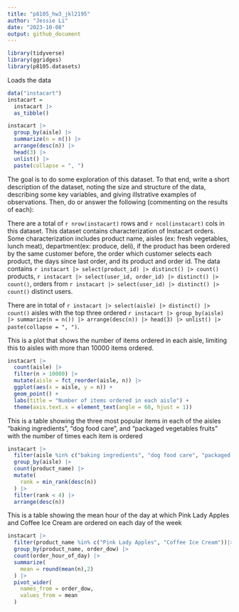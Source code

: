 ```yaml
---
title: "p8105_hw3_jkl2195"
author: "Jessie Li"
date: "2023-10-08"
output: github_document
---
```


```r
library(tidyverse)
library(ggridges)
library(p8105.datasets)

```

Loads the data
```r
data("instacart")
instacart = 
  instacart |> 
  as_tibble()
```
```r
instacart |> 
  group_by(aisle) |>
  summarize(n = n()) |>
  arrange(desc(n)) |>
  head(3) |>
  unlist() |>
  paste(collapse = ", ")
```

The goal is to do some exploration of this dataset. To that end, write a short description of the dataset, noting the size and structure of the data, describing some key variables, and giving illstrative examples of observations. Then, do or answer the following (commenting on the results of each):

There are a total of `r nrow(instacart)` rows and `r ncol(instacart)` cols in this dataset. This dataset contains characterization of Instacart orders. Some characterization includes product name, aisles (ex: fresh vegetables, 	
lunch meat), department(ex: produce, deli), if the product has been ordered by the same customer before, the order which customer selects each product, the days since last order, and its product and order id. The data contains `r instacart |> select(product_id) |> distinct() |> count()` products,  `r instacart |> select(user_id, order_id) |> distinct() |> count()`, orders from `r instacart |> select(user_id) |> distinct() |> count()` distinct users.

There are in total of `r instacart |> select(aisle) |> distinct() |> count()` aisles with the top three ordered `r instacart |> group_by(aisle) |> summarize(n = n()) |> arrange(desc(n)) |> head(3) |> unlist() |> paste(collapse = ", ")`.


This is a plot that shows the number of items ordered in each aisle, limiting this to aisles with more than 10000 items ordered.

```r
instacart |>
  count(aisle) |>
  filter(n > 10000) |>
  mutate(aisle = fct_reorder(aisle, n)) |>
  ggplot(aes(x = aisle, y = n)) +
  geom_point() + 
  labs(title = "Number of items ordered in each aisle") +
  theme(axis.text.x = element_text(angle = 60, hjust = 1))
```

This is a table showing the three most popular items in each of the aisles “baking ingredients”, “dog food care”, and “packaged vegetables fruits” with the number of times each item is ordered

```r
instacart |>
  filter(aisle %in% c("baking ingredients", "dog food care", "packaged vegetables fruits")) |>
  group_by(aisle) |>
  count(product_name) |>
  mutate(
    rank = min_rank(desc(n))
  ) |>
  filter(rank < 4) |>
  arrange(desc(n))
```

This is a table showing the mean hour of the day at which Pink Lady Apples and Coffee Ice Cream are ordered on each day of the week

```r
instacart |>
  filter(product_name %in% c("Pink Lady Apples", "Coffee Ice Cream"))|>
  group_by(product_name, order_dow) |>
  count(order_hour_of_day) |>
  summarize(
    mean = round(mean(n),2)
  ) |>
  pivot_wider(
    names_from = order_dow,
    values_from = mean
  )
```


